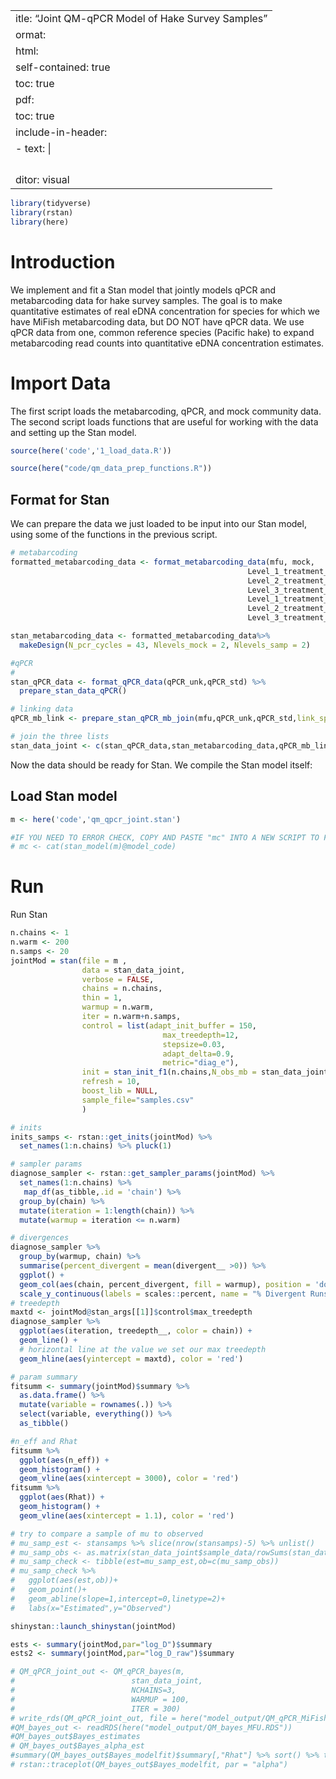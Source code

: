  ---
title: "Joint QM-qPCR Model of Hake Survey Samples"
format: 
  html: 
    self-contained: true
    toc: true
  pdf: 
    toc: true
    include-in-header:
      - text: |
          \usepackage{subfig}
          \usepackage{pdflscape}
          \newcommand{\blandscape}{\begin{landscape}}
          \newcommand{\elandscape}{\end{landscape}}
editor: visual
---

```r
library(tidyverse)
library(rstan)
library(here)
```


# Introduction

We implement and fit a Stan model that jointly models qPCR and metabarcoding data for hake survey samples. The goal is to make quantitative estimates of real eDNA concentration for species for which we have MiFish metabarcoding data, but DO NOT have qPCR data. We use qPCR data from one, common reference species (Pacific hake) to expand metabarcoding read counts into quantitative eDNA concentration estimates.

# Import Data

The first script loads the metabarcoding, qPCR, and mock community data. The second script loads functions that are useful for working with the data and setting up the Stan model.

```r
source(here('code','1_load_data.R'))

source(here("code/qm_data_prep_functions.R"))
```

## Format for Stan

We can prepare the data we just loaded to be input into our Stan model, using some of the functions in the previous script.

```r
# metabarcoding
formatted_metabarcoding_data <- format_metabarcoding_data(mfu, mock,
                                                     Level_1_treatment_envir <- "Sample",
                                                     Level_2_treatment_envir <- "tech",
                                                     Level_3_treatment_envir <- NA,
                                                     Level_1_treatment_mock <- "Sample",
                                                     Level_2_treatment_mock <- "Rep",
                                                     Level_3_treatment_mock <- NA)

stan_metabarcoding_data <- formatted_metabarcoding_data%>% 
  makeDesign(N_pcr_cycles = 43, Nlevels_mock = 2, Nlevels_samp = 2)

#qPCR
# 
stan_qPCR_data <- format_qPCR_data(qPCR_unk,qPCR_std) %>% 
  prepare_stan_data_qPCR()

# linking data
qPCR_mb_link <- prepare_stan_qPCR_mb_join(mfu,qPCR_unk,qPCR_std,link_species = "Merluccius productus")

# join the three lists
stan_data_joint <- c(stan_qPCR_data,stan_metabarcoding_data,qPCR_mb_link)
```

Now the data should be ready for Stan. We compile the Stan model itself:

## Load Stan model

```r
m <- here('code','qm_qpcr_joint.stan')

#IF YOU NEED TO ERROR CHECK, COPY AND PASTE "mc" INTO A NEW SCRIPT TO FIND THE RIGHT LINE NUMBERS
# mc <- cat(stan_model(m)@model_code)
```

# Run

Run Stan

```r
n.chains <- 1
n.warm <- 200
n.samps <- 20
jointMod = stan(file = m ,
                data = stan_data_joint,
                verbose = FALSE,
                chains = n.chains,
                thin = 1,
                warmup = n.warm,
                iter = n.warm+n.samps,
                control = list(adapt_init_buffer = 150,
                                  max_treedepth=12,
                                  stepsize=0.03,
                                  adapt_delta=0.9,
                                  metric="diag_e"),
                init = stan_init_f1(n.chains,N_obs_mb = stan_data_joint$N_obs_mb_samp,N_species = stan_data_joint$N_species,Nplates=stan_data_joint$Nplates),
                refresh = 10,
                boost_lib = NULL,
                sample_file="samples.csv"
                )
```

```r
# inits
inits_samps <- rstan::get_inits(jointMod) %>% 
  set_names(1:n.chains) %>% pluck(1)

# sampler params
diagnose_sampler <- rstan::get_sampler_params(jointMod) %>% 
  set_names(1:n.chains) %>% 
   map_df(as_tibble,.id = 'chain') %>% 
  group_by(chain) %>% 
  mutate(iteration = 1:length(chain)) %>% 
  mutate(warmup = iteration <= n.warm)

# divergences
diagnose_sampler %>% 
  group_by(warmup, chain) %>% 
  summarise(percent_divergent = mean(divergent__ >0)) %>% 
  ggplot() +
  geom_col(aes(chain, percent_divergent, fill = warmup), position = 'dodge', color = 'black') + 
  scale_y_continuous(labels = scales::percent, name = "% Divergent Runs")
# treedepth
maxtd <- jointMod@stan_args[[1]]$control$max_treedepth
diagnose_sampler %>% 
  ggplot(aes(iteration, treedepth__, color = chain)) + 
  geom_line() + 
  # horizontal line at the value we set our max treedepth
  geom_hline(aes(yintercept = maxtd), color = 'red')
```


```r
# param summary
fitsumm <- summary(jointMod)$summary %>% 
  as.data.frame() %>% 
  mutate(variable = rownames(.)) %>% 
  select(variable, everything()) %>% 
  as_tibble()
```

```r
#n_eff and Rhat
fitsumm %>% 
  ggplot(aes(n_eff)) + 
  geom_histogram() + 
  geom_vline(aes(xintercept = 3000), color = 'red')
fitsumm %>%
  ggplot(aes(Rhat)) + 
  geom_histogram() + 
  geom_vline(aes(xintercept = 1.1), color = 'red')
```


```r
# try to compare a sample of mu to observed
# mu_samp_est <- stansamps %>% slice(nrow(stansamps)-5) %>% unlist()
# mu_samp_obs <- as.matrix(stan_data_joint$sample_data/rowSums(stan_data_joint$sample_data)) %>% c()
# mu_samp_check <- tibble(est=mu_samp_est,ob=c(mu_samp_obs))
# mu_samp_check %>% 
#   ggplot(aes(est,ob))+
#   geom_point()+
#   geom_abline(slope=1,intercept=0,linetype=2)+
#   labs(x="Estimated",y="Observed")
```


```r
shinystan::launch_shinystan(jointMod)
```


```r
ests <- summary(jointMod,par="log_D")$summary
ests2 <- summary(jointMod,par="log_D_raw")$summary
```


```r
# QM_qPCR_joint_out <- QM_qPCR_bayes(m,
#                          stan_data_joint,
#                          NCHAINS=3,
#                          WARMUP = 100,
#                          ITER = 300)
# write_rds(QM_qPCR_joint_out, file = here("model_output/QM_qPCR_MiFish.rds"))
#QM_bayes_out <- readRDS(here("model_output/QM_bayes_MFU.RDS"))
#QM_bayes_out$Bayes_estimates
# QM_bayes_out$Bayes_alpha_est
#summary(QM_bayes_out$Bayes_modelfit)$summary[,"Rhat"] %>% sort() %>% tail()
# rstan::traceplot(QM_bayes_out$Bayes_modelfit, par = "alpha")
```

